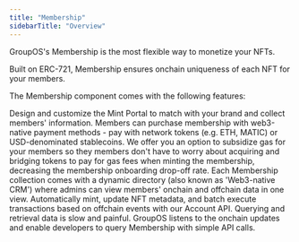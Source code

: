 ```yaml
---
title: "Membership"
sidebarTitle: "Overview"
---
```


GroupOS's Membership is the most flexible way to monetize your NFTs.

Built on ERC-721, Membership ensures onchain uniqueness of each NFT for your members.

The Membership component comes with the following features:

<CardGroup cols={1}>
  <Card title="Brandable Mint Portal" icon="square-1" color="#ad72ff">
    Design and customize the Mint Portal to match with your brand and collect
    members' information.
  </Card>
  <Card title="Price Configuration" icon="square-2" color="#ad72ff">
    Members can purchase membership with web3-native payment methods - pay with
    network tokens (e.g. ETH, MATIC) or USD-denominated stablecoins.
  </Card>
  <Card title="Gasless Minting" icon="square-3" color="#ad72ff">
    We offer you an option to subsidize gas for your members so they members
    don't have to worry about acquiring and bridging tokens to pay for gas fees
    when minting the membership, decreasing the membership onboarding drop-off
    rate.
  </Card>
  <Card title="Dynamic Directory" icon="square-4" color="#ad72ff">
    Each Membership collection comes with a dynamic directory (also known as
    'Web3-native CRM') where admins can view members' onchain and offchain data
    in one view.
  </Card>
  <Card title="Automation via API" icon="square-5" color="#ad72ff">
    Automatically mint, update NFT metadata, and batch execute transactions
    based on offchain events with our Account API.
  </Card>
  <Card
    title="Membership Querying and Retrieval"
    icon="square-6"
    color="#ad72ff"
  >
    Querying and retrieval data is slow and painful. GroupOS listens to the
    onchain updates and enable developers to query Membership with simple API
    calls.
  </Card>
</CardGroup>
